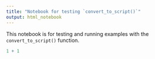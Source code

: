---
title: "Notebook for testing `convert_to_script()`"
output: html_notebook
---

This notebook is for testing and running examples with the `convert_to_script()` function.

```{r}
1 + 1
```

